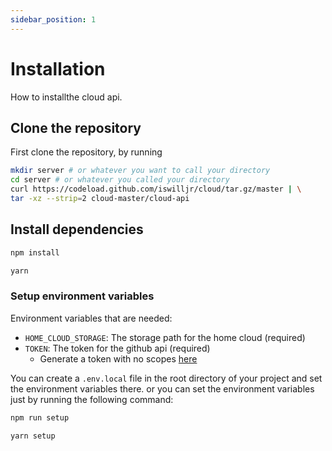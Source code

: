 ```yaml
---
sidebar_position: 1
---
```


# Installation

How to installthe cloud api.

## Clone the repository

First clone the repository, by running

```bash
mkdir server # or whatever you want to call your directory
cd server # or whatever you called your directory
curl https://codeload.github.com/iswilljr/cloud/tar.gz/master | \
tar -xz --strip=2 cloud-master/cloud-api
```

## Install dependencies

<Tabs>
<TabItem value="npm" label="npm">

```bash
npm install
```

</TabItem>
<TabItem value="yarn" label="Yarn">

```bash
yarn
```

</TabItem>

</Tabs>

### Setup environment variables

Environment variables that are needed:

- `HOME_CLOUD_STORAGE`: The storage path for the home cloud (required)
- `TOKEN`: The token for the github api (required)
  - Generate a token with no scopes [here](https://github.com/settings/tokens/new)

You can create a `.env.local` file in the root directory of your project and set the environment variables there.
or you can set the environment variables just by running the following command:

<Tabs>
<TabItem value="npm" label="npm">

```bash
npm run setup
```

</TabItem>
<TabItem value="yarn" label="Yarn">

```bash
yarn setup
```

</TabItem>

</Tabs>